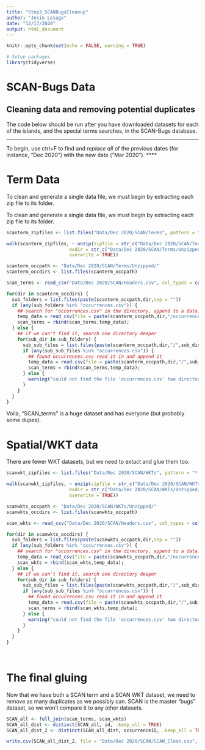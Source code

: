 ```yaml
---
title: "Step3_SCANBugsCleanup"
author: "Josie Lesage"
date: "12/17/2020"
output: html_document
---
```


```r
knitr::opts_chunk$set(echo = FALSE, warning = TRUE)

# Setup packages
library(tidyverse)
```

# SCAN-Bugs Data

## Cleaning data and removing potential duplicates
The code below should be run after you have downloaded datasets for each of the islands, and the special terms searches, in the SCAN-Bugs database.

****
To begin, use ctrl+F to find and *replace all* of the previous dates (for instance, "Dec 2020") with the new date ("Mar 2020").
****


# Term Data
To clean and generate a single data file, we must begin by extracting each zip file to its folder. 


To clean and generate a single data file, we must begin by extracting each zip file to its folder. 
```r
scanterm_zipfiles <- list.files("Data/Dec 2020/SCAN/Terms", pattern = "*.zip")

walk(scanterm_zipfiles, ~ unzip(zipfile = str_c("Data/Dec 2020/SCAN/Terms/", .x),
                       exdir = str_c("Data/Dec 2020/SCAN/Terms/Unzipped/", .x),
                       overwrite = TRUE))
```

```r
scanterm_occpath <- "Data/Dec 2020/SCAN/Terms/Unzipped/"
scanterm_occdirs <- list.files(scanterm_occpath)

scan_terms <- read_csv("Data/Dec 2020/SCAN/Headers.csv", col_types = cols(.default = "c"))

for(dir in scanterm_occdirs) {
  sub_folders = list.files(paste(scanterm_occpath,dir,sep = ""))
  if (any(sub_folders %in% "occurrences.csv")) {
    ## search for "occurrences.csv" in the directory, append to a data.frame if so
    temp_data = read_csv(file = paste(scanterm_occpath,dir,"/occurrences.csv",sep = ""), col_types = cols(.default = "c"))
    scan_terms = rbind(scan_terms,temp_data);
  } else {
    ## if we can't find it, search one directory deeper
    for(sub_dir in sub_folders) {
      sub_sub_files = list.files(paste(scanterm_occpath,dir,"/",sub_dir,sep = ""))             
      if (any(sub_sub_files %in% "occurrences.csv")) {
        ## found occurrences.csv read it in and append it
        temp_data = read.csv(file = paste(scanterm_occpath,dir,"/",sub_dir,"/occurrences.csv",sep = ""))
        scan_terms = rbind(scan_terms,temp_data);
      } else {
        warning("could not find the file 'occurrences.csv' two directories deep")
      }
    } 
  }
}
```

Voila, "SCAN_terms" is a huge dataset and has everyone (but probably some dupes). 

# Spatial/WKT data

There are fewer WKT datasets, but we need to extact and glue them too. 
```r
scanwkt_zipfiles <- list.files("Data/Dec 2020/SCAN/WKTs", pattern = "*.zip")

walk(scanwkt_zipfiles, ~ unzip(zipfile = str_c("Data/Dec 2020/SCAN/WKTs/", .x),
                       exdir = str_c("Data/Dec 2020/SCAN/WKTs/Unzipped/", .x),
                       overwrite = TRUE))
```

```r
scanwkts_occpath <- "Data/Dec 2020/SCAN/WKTs/Unzipped/"
scanwkts_occdirs <- list.files(scanwkts_occpath)

scan_wkts <- read_csv("Data/Dec 2020/SCAN/Headers.csv", col_types = cols(.default = "c"))

for(dir in scanwkts_occdirs) {
  sub_folders = list.files(paste(scanwkts_occpath,dir,sep = ""))
  if (any(sub_folders %in% "occurrences.csv")) {
    ## search for "occurrences.csv" in the directory, append to a data.frame if so
    temp_data = read_csv(file = paste(scanwkts_occpath,dir,"/occurrences.csv",sep = ""), col_types = cols(.default = "c"))
    scan_wkts = rbind(scan_wkts,temp_data);
  } else {
    ## if we can't find it, search one directory deeper
    for(sub_dir in sub_folders) {
      sub_sub_files = list.files(paste(scanwkts_occpath,dir,"/",sub_dir,sep = ""))             
      if (any(sub_sub_files %in% "occurrences.csv")) {
        ## found occurrences.csv read it in and append it
        temp_data = read.csv(file = paste(scanwkts_occpath,dir,"/",sub_dir,"/occurrences.csv",sep = ""))
        scan_terms = rbind(scan_wkts,temp_data);
      } else {
        warning("could not find the file 'occurrences.csv' two directories deep")
      }
    } 
  }
}

  

```

# The final gluing

Now that we have both a SCAN term and a SCAN WKT dataset, we need to remove as many duplicates as we possibly can. SCAN is the master "bugs" dataset, so we won't compare it to any other datasets. 

```r
SCAN_all <- full_join(scan_terms, scan_wkts)
SCAN_all_dist <- distinct(SCAN_all, id, .keep_all = TRUE)
SCAN_all_dist_2 <- distinct(SCAN_all_dist, occurrenceID, .keep_all = TRUE)

write.csv(SCAN_all_dist_2, file = "Data/Dec 2020/SCAN/SCAN_Clean.csv", na="", row.names=FALSE)
```
